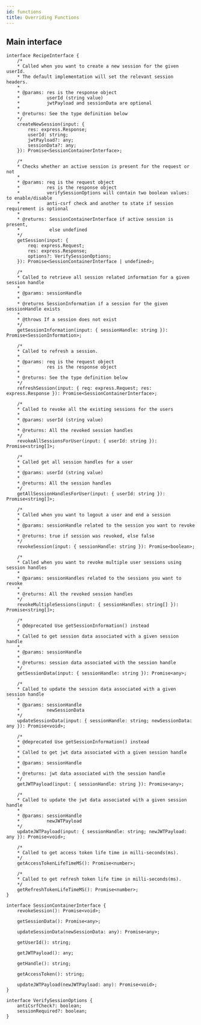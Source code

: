 ```yaml
---
id: functions
title: Overriding Functions
---
```


## Main interface

```tsx
interface RecipeInterface {
    /* 
    * Called when you want to create a new session for the given userId.
    * The default implementation will set the relevant session headers.
    * 
    * @params: res is the response object
    *          userId (string value)
    *          jwtPayload and sessionData are optional
    * 
    * @returns: See the type definition below
    */
    createNewSession(input: {
        res: express.Response;
        userId: string;
        jwtPayload?: any;
        sessionData?: any;
    }): Promise<SessionContainerInterface>;

    /* 
    * Checks whether an active session is present for the request or not
    * 
    * @params: req is the request object
    *          res is the response object
    *          verifySessionOptions will contain two boolean values: to enable/disable
    *          anti-csrf check and another to state if session requirement is optional
    * 
    * @returns: SessionContainerInterface if active session is present, 
    *           else undefined
    */
    getSession(input: {
        req: express.Request;
        res: express.Response;
        options?: VerifySessionOptions;
    }): Promise<SessionContainerInterface | undefined>;

    /*
    * Called to retrieve all session related information for a given session handle
    *
    * @params: sessionHandle
    * 
    * @returns SessionInformation if a session for the given sessionHandle exists
    * 
    * @throws If a session does not exist
    */
    getSessionInformation(input: { sessionHandle: string }): Promise<SessionInformation>;

    /* 
    * Called to refresh a session.
    * 
    * @params: req is the request object
    *          res is the response object
    * 
    * @returns: See the type definition below
    */
    refreshSession(input: { req: express.Request; res: express.Response }): Promise<SessionContainerInterface>;

    /* 
    * Called to revoke all the existing sessions for the users
    * 
    * @params: userId (string value)
    * 
    * @returns: All the revoked session handles
    */
    revokeAllSessionsForUser(input: { userId: string }): Promise<string[]>;

    /* 
    * Called get all session handles for a user
    * 
    * @params: userId (string value)
    * 
    * @returns: All the session handles
    */
    getAllSessionHandlesForUser(input: { userId: string }): Promise<string[]>;

    /* 
    * Called when you want to logout a user and end a session
    * 
    * @params: sessionHandle related to the session you want to revoke
    * 
    * @returns: true if session was revoked, else false
    */
    revokeSession(input: { sessionHandle: string }): Promise<boolean>;

    /* 
    * Called when you want to revoke multiple user sessions using session handles
    * 
    * @params: sessionHandles related to the sessions you want to revoke
    * 
    * @returns: All the revoked session handles
    */
    revokeMultipleSessions(input: { sessionHandles: string[] }): Promise<string[]>;

    /* 
    * @deprecated Use getSessionInformation() instead 
    *
    * Called to get session data associated with a given session handle
    * 
    * @params: sessionHandle
    * 
    * @returns: session data associated with the session handle
    */
    getSessionData(input: { sessionHandle: string }): Promise<any>;

    /* 
    * Called to update the session data associated with a given session handle
    * 
    * @params: sessionHandle
    *          newSessionData
    */
    updateSessionData(input: { sessionHandle: string; newSessionData: any }): Promise<void>;

    /* 
    * @deprecated Use getSessionInformation() instead
    *
    * Called to get jwt data associated with a given session handle
    * 
    * @params: sessionHandle
    * 
    * @returns: jwt data associated with the session handle
    */
    getJWTPayload(input: { sessionHandle: string }): Promise<any>;

    /* 
    * Called to update the jwt data associated with a given session handle
    * 
    * @params: sessionHandle
    *          newJWTPayload
    */
    updateJWTPayload(input: { sessionHandle: string; newJWTPayload: any }): Promise<void>;

    /* 
    * Called to get access token life time in milli-seconds(ms).
    */
    getAccessTokenLifeTimeMS(): Promise<number>;

    /* 
    * Called to get refresh token life time in milli-seconds(ms).
    */
    getRefreshTokenLifeTimeMS(): Promise<number>;
}
```

```tsx
interface SessionContainerInterface {
    revokeSession(): Promise<void>;

    getSessionData(): Promise<any>;

    updateSessionData(newSessionData: any): Promise<any>;

    getUserId(): string;

    getJWTPayload(): any;

    getHandle(): string;

    getAccessToken(): string;

    updateJWTPayload(newJWTPayload: any): Promise<void>;
}

interface VerifySessionOptions {
    antiCsrfCheck?: boolean;
    sessionRequired?: boolean;
}
```